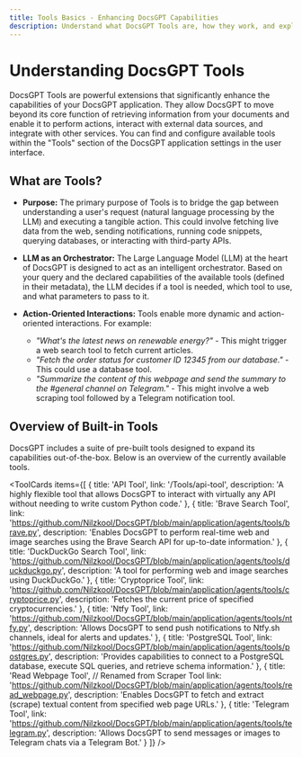 ```yaml
---
title: Tools Basics - Enhancing DocsGPT Capabilities
description: Understand what DocsGPT Tools are, how they work, and explore the built-in tools available to extend DocsGPT's functionality.
---
```



# Understanding DocsGPT Tools

DocsGPT Tools are powerful extensions that significantly enhance the capabilities of your DocsGPT application. 
They allow DocsGPT to move beyond its core function of retrieving information from your documents and enable it to perform actions, 
interact with external data sources, and integrate with other services. You can find and configure available tools within 
the "Tools" section of the DocsGPT application settings in the user interface.

## What are Tools?

-   **Purpose:** The primary purpose of Tools is to bridge the gap between understanding a user's request (natural language processing by the LLM) and executing a tangible action. This could involve fetching live data from the web, sending notifications, running code snippets, querying databases, or interacting with third-party APIs.

-   **LLM as an Orchestrator:** The Large Language Model (LLM) at the heart of DocsGPT is designed to act as an intelligent orchestrator. Based on your query and the declared capabilities of the available tools (defined in their metadata), the LLM decides if a tool is needed, which tool to use, and what parameters to pass to it.

-   **Action-Oriented Interactions:** Tools enable more dynamic and action-oriented interactions. For example:
    * *"What's the latest news on renewable energy?"* - This might trigger a web search tool to fetch current articles.
    * *"Fetch the order status for customer ID 12345 from our database."* - This could use a database tool.
    * *"Summarize the content of this webpage and send the summary to the #general channel on Telegram."* - This might involve a web scraping tool followed by a Telegram notification tool.

## Overview of Built-in Tools

DocsGPT includes a suite of pre-built tools designed to expand its capabilities out-of-the-box. Below is an overview of the currently available tools. 

<ToolCards
  items={[
    {
      title: 'API Tool',
      link: '/Tools/api-tool',
      description: 'A highly flexible tool that allows DocsGPT to interact with virtually any API without needing to write custom Python code.'
    },
    {
      title: 'Brave Search Tool',
      link: 'https://github.com/Nilzkool/DocsGPT/blob/main/application/agents/tools/brave.py',
      description: 'Enables DocsGPT to perform real-time web and image searches using the Brave Search API for up-to-date information.'
    },
    {
      title: 'DuckDuckGo Search Tool',
      link: 'https://github.com/Nilzkool/DocsGPT/blob/main/application/agents/tools/duckduckgo.py',
      description: 'A tool for performing web and image searches using DuckDuckGo.'
    },
    {
      title: 'Cryptoprice Tool',
      link: 'https://github.com/Nilzkool/DocsGPT/blob/main/application/agents/tools/cryptoprice.py',
      description: 'Fetches the current price of specified cryptocurrencies.'
    },
    {
      title: 'Ntfy Tool',
      link: 'https://github.com/Nilzkool/DocsGPT/blob/main/application/agents/tools/ntfy.py',
      description: 'Allows DocsGPT to send push notifications to Ntfy.sh channels, ideal for alerts and updates.'
    },
    {
      title: 'PostgreSQL Tool',
      link: 'https://github.com/Nilzkool/DocsGPT/blob/main/application/agents/tools/postgres.py',
      description: 'Provides capabilities to connect to a PostgreSQL database, execute SQL queries, and retrieve schema information.'
    },
    {
      title: 'Read Webpage Tool', // Renamed from Scraper Tool
      link: 'https://github.com/Nilzkool/DocsGPT/blob/main/application/agents/tools/read_webpage.py',
      description: 'Enables DocsGPT to fetch and extract (scrape) textual content from specified web page URLs.'
    },
    {
      title: 'Telegram Tool',
      link: 'https://github.com/Nilzkool/DocsGPT/blob/main/application/agents/tools/telegram.py',
      description: 'Allows DocsGPT to send messages or images to Telegram chats via a Telegram Bot.'
    }
  ]}
/>
